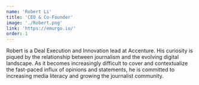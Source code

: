 ```yaml
---
name: 'Robert Li'
title: 'CEO & Co-Founder'
image: './Robert.png'
link: 'https://emurgo.io/'
order: 1
---
```


Robert is a Deal Execution and Innovation lead at Accenture. His curiosity is piqued by the relationship between journalism and the evolving digital landscape.
As it becomes increasingly difficult to cover and contextualize the fast-paced influx of opinions and statements,
he is committed to increasing media literacy and growing the journalist community.
